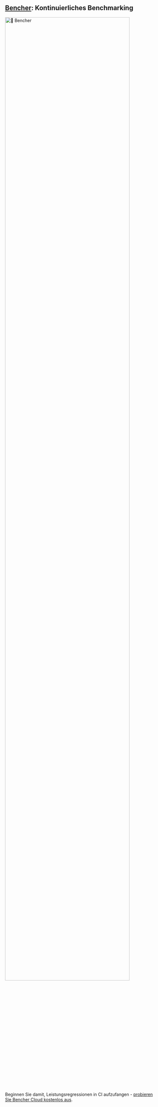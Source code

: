 
## [Bencher](/pricing): Kontinuierliches Benchmarking
<div class="content has-text-centered">
    <a href="/pricing">
        <img src={BENCHER_WORDMARK} width="90%" alt="🐰 Bencher" />
    </a>
</div>

<BencherIntro />

Beginnen Sie damit, Leistungsregressionen in CI aufzufangen - [probieren Sie Bencher Cloud kostenlos aus](/pricing).

